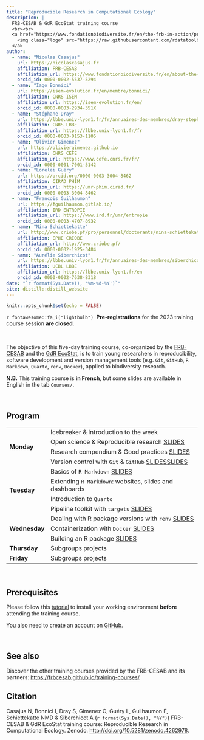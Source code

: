 ```yaml
---
title: "Reproducible Research in Computational Ecology"
description: |
  FRB-CESAB & GdR EcoStat training course
  <br><br>
  <a href="https://www.fondationbiodiversite.fr/en/the-frb-in-action/programs-and-projects/le-cesab/develop-skills/best-practice-for-reproducible-research-in-computational-ecology/">
    <img class="logo" src="https://raw.githubusercontent.com/rdatatoolbox/.github/main/profile/banner-rdatatoolbox_150dpi.png" style="width: 100%;" />
  </a>
author:
  - name: "Nicolas Casajus"
    url: https://nicolascasajus.fr
    affiliation: FRB-CESAB
    affiliation_url: https://www.fondationbiodiversite.fr/en/about-the-foundation/le-cesab/
    orcid_id: 0000-0002-5537-5294
  - name: "Iago Bonnici"
    url: https://isem-evolution.fr/en/membre/bonnici/
    affiliation: CNRS ISEM
    affiliation_url: https://isem-evolution.fr/en/
    orcid_id: 0000-0003-2934-351X
  - name: "Stéphane Dray"
    url: https://lbbe.univ-lyon1.fr/fr/annuaires-des-membres/dray-stephane
    affiliation: CNRS LBBE
    affiliation_url: https://lbbe.univ-lyon1.fr/fr
    orcid_id: 0000-0003-0153-1105
  - name: "Olivier Gimenez"
    url: https://oliviergimenez.github.io
    affiliation: CNRS CEFE
    affiliation_url: https://www.cefe.cnrs.fr/fr/
    orcid_id: 0000-0001-7001-5142
  - name: "Loreleï Guéry"
    url: https://orcid.org/0000-0003-3004-8462
    affiliation: CIRAD PHIM
    affiliation_url: https://umr-phim.cirad.fr/
    orcid_id: 0000-0003-3004-8462
  - name: "François Guilhaumon"
    url: https://fguilhaumon.gitlab.io/
    affiliation: IRD ENTROPIE
    affiliation_url: https://www.ird.fr/umr/entropie
    orcid_id: 0000-0003-4707-8932
  - name: "Nina Schiettekatte"
    url: http://www.criobe.pf/pro/personnel/doctorants/nina-schiettekatte/
    affiliation: EPHE CRIOBE
    affiliation_url: http://www.criobe.pf/
    orcid_id: 0000-0002-1925-3484
  - name: "Aurélie Siberchicot"
    url: https://lbbe.univ-lyon1.fr/fr/annuaires-des-membres/siberchicot-aurelie
    affiliation: UCBL LBBE
    affiliation_url: https://lbbe.univ-lyon1.fr/en
    orcid_id: 0000-0002-7638-8318
date: "`r format(Sys.Date(), '%m-%d-%Y')`"
site: distill::distill_website
---
```


```r
knitr::opts_chunk$set(echo = FALSE)
```

<!--

::: {.box-info}
`r fontawesome::fa_i("lightbulb")`&nbsp;
**Pre-registration opens each spring and training course is provided each winter. Subscribe to the [FRB-CESAB newsletter](https://www.fondationbiodiversite.fr/en/newsletter/) to stay informed. More information is available on the  [FRB-CESAB website](https://www.fondationbiodiversite.fr/en/the-frb-in-action/programs-and-projects/le-cesab/develop-skills/best-practice-for-reproducible-research-in-computational-ecology/).**
:::

-->

::: {.box-info}
`r fontawesome::fa_i("lightbulb")`&nbsp;
**Pre-registrations** for the 2023 training course session **are closed**.
:::


<br />

The objective of this five-day training course, co-organized by the 
[FRB-CESAB](https://www.fondationbiodiversite.fr/en/about-the-foundation/le-cesab/)
and the
[GdR EcoStat](https://sites.google.com/site/gdrecostat/), 
is to train young researchers in reproducibility, software development and 
version management tools (e.g. `Git`, `GitHub`, `R Markdown`, `Quarto`, `renv`, `Docker`), 
applied to biodiversity research.



**N.B.** This training course is **in French**, but some slides are available in English in the tab `Courses/`.



<br />



## Program

<table>
  
  <tr>
    <td rowspan="4">**Monday**</td>
    <td>Icebreaker & Introduction to the week</td>
  </tr>
  <tr>
    <td>Open science & Reproducible research <span class="btn"><a href="https://rdatatoolbox.github.io/course-opensci">SLIDES</a></span></td>
  </tr>
  <tr>
    <td>Research compendium & Good practices <span class="btn"><a href="https://rdatatoolbox.github.io/course-compendium">SLIDES</a></span></td>
  </tr>
  <tr>
    <td>Version control with `Git` & `GitHub` <span class="btn"><a href="https://rdatatoolbox.github.io/course-git-iago.pdf">SLIDES</a></span><span class="btn"><a href="https://rdatatoolbox.github.io/course-github">SLIDES</a></span></td>
  </tr>
  
  <tr>
    <td rowspan="4">**Tuesday**</td>
    <td>Basics of `R Markdown` <span class="btn"><a href="https://rdatatoolbox.github.io/course-rmarkdown">SLIDES</a></span></td>
  </tr>
  <tr>
    <td>Extending `R Markdown`: websites, slides and dashboards</td>
  </tr>
  <tr>
    <td>Introduction to `Quarto`</td>
  </tr>
  <tr>
    <td>Pipeline toolkit with `targets` <span class="btn"><a href="https://rdatatoolbox.github.io/course-targets">SLIDES</a></span></td>
  </tr>
  
  <tr>
    <td rowspan="3">**Wednesday**</td>
    <td>Dealing with R package versions with `renv` <span class="btn"><a href="https://rdatatoolbox.github.io/course-renv">SLIDES</a></span></td>
  </tr>
  <tr>
    <td>Containerization with `Docker` <span class="btn"><a href="https://rdatatoolbox.github.io/course-docker">SLIDES</a></span></td>
  </tr>
  <tr>
    <td>Building an R package <span class="btn"><a href="https://rdatatoolbox.github.io/course-rpackage">SLIDES</a></span></td>
  </tr>
  
  <tr>
    <td>**Thursday**</td>
    <td>Subgroups projects</td>
  </tr>
  
  <tr>
    <td>**Friday**</td>
    <td>Subgroups projects</td>
  </tr>
  
</table>



<br/>



## Prerequisites

Please follow this [tutorial](https://frbcesab.github.io/training-courses/installation.html) to install your working environment **before** attending the training course.

You also need to create an account on [GitHub](https://github.com/signup).


<br/>



## See also


Discover the other training courses provided by the FRB-CESAB and its partners: <https://frbcesab.github.io/training-courses/>



## Citation {.appendix}

Casajus N, Bonnici I, Dray S, Gimenez O, Guéry L, Guilhaumon F, Schiettekatte NMD 
& Siberchicot A (`r format(Sys.Date(), "%Y")`) 
FRB-CESAB & GdR EcoStat training course: Reproducible Research in Computational Ecology. 
Zenodo. <http://doi.org/10.5281/zenodo.4262978>.
